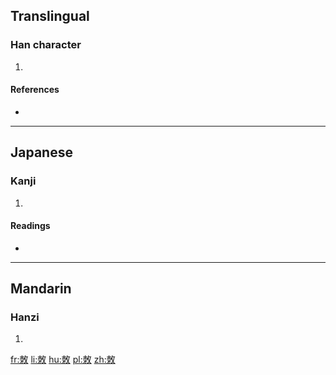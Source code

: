 ==Translingual==

===Han character===
{{Han char|rn=66|rad=攴|as=06|sn=10|four=|canj=木月人大 (DBOK)}}

# {{defn|Han|sort=攴06}}

====References====
* {{Han ref|kx=0470.100|dkj=13175|dj=0820.160|hdz=21457.020|uh=6547|ud=25927}}

----

==Japanese==

===Kanji===
{{ja-kanji|grade=|rs=攴06}}

# {{defn|lang=ja|sort=攴06}}

====Readings====
* {{ja-readings|on=[[さく]] (saku), [[しゃく]] (shaku)|kun=[[むちうつ]] (muchiutsu)}}

----

==Mandarin==

===Hanzi===
{{cmn-hanzi|pin=[[cè]] ([[ce4]])|wg=ts'e<sup>4</sup>}}

# {{defn|lang=cmn|sort=攴06}}

[[fr:敇]]
[[li:敇]]
[[hu:敇]]
[[pl:敇]]
[[zh:敇]]